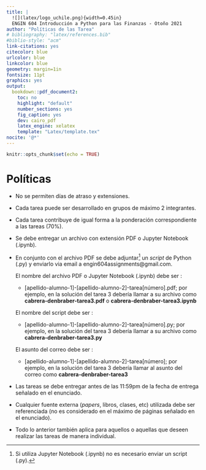 ```yaml
---
title: |
  ![](latex/logo_uchile.png){width=0.45in}   
  ENGIN 604 Introducción a Python para las Finanzas - Otoño 2021 
author: "Políticas de las Tarea"
# bibliography: "latex/references.bib"
#biblio-style: "acm"
link-citations: yes
citecolor: blue
urlcolor: blue
linkcolor: blue
geometry: margin=1in
fontsize: 11pt
graphics: yes
output: 
  bookdown::pdf_document2:
    toc: no
    highlight: "default"
    number_sections: yes
    fig_caption: yes
    dev: cairo_pdf
    latex_engine: xelatex
    template: "Latex/template.tex"
nocite: '@*'
---
```


```r
knitr::opts_chunk$set(echo = TRUE)
```

\vspace{-10pt}

# Políticas {-}

* No se permiten días de atraso y extensiones.

* Cada tarea puede ser desarrollado en grupos de máximo 2 integrantes.

* Cada tarea contribuye de igual forma a la ponderación correspondiente a las tareas (70%).

* Se debe entregar un archivo con extensión PDF o Jupyter Notebook (.ipynb). 

* En conjunto con el archivo PDF se debe adjuntar^[Si utiliza Jupyter Notebook (.ipynb) no es necesario enviar un script (.py).] un *script* de Python (.py) y enviarlo via email a engin604assignments@gmail.com. 

    El nombre del archivo PDF o Jupyter Notebook (.ipynb) debe ser \textcolor{red}{\faExclamationTriangle}: 

    * [apellido-alumno-1]-[apellido-alumno-2]-tarea[número].pdf; por ejemplo, en la solución del tarea 3 debería llamar a su archivo como **cabrera-denbraber-tarea3.pdf** o **cabrera-denbraber-tarea3.ipynb**
    
    El nombre del script debe ser \textcolor{red}{\faExclamationTriangle}: 

    * [apellido-alumno-1]-[apellido-alumno-2]-tarea[número].py;  por ejemplo, en la solución del tarea 3 debería llamar a su archivo como **cabrera-denbraber-tarea3.py** 
    
    El asunto del correo debe ser \textcolor{red}{\faExclamationTriangle}: 
    
    * [apellido-alumno-1]-[apellido-alumno-2]-tarea[número];  por ejemplo, en la solución del tarea 3 debería llamar al asunto del correo como **cabrera-denbraber-tarea3**
    
* Las tareas se debe entregar antes de las 11:59pm de la fecha de entrega señalado en el enunciado.

* Cualquier fuente externa (*papers*, libros, clases, etc) utilizada debe ser referenciada (no es considerado en el máximo de páginas señalado en el enunciado).

* Todo lo anterior también aplica para aquellos o aquellas que deseen realizar las tareas de manera individual.
